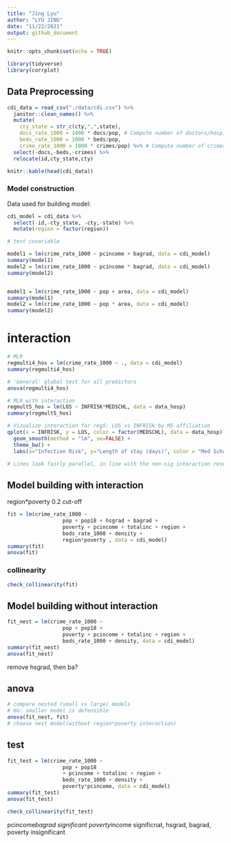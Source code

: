 ```yaml
---
title: "Jing Lyu"
author: "LYU JING"
date: "11/22/2021"
output: github_document
---
```



```r
knitr::opts_chunk$set(echo = TRUE)
```

```r
library(tidyverse)
library(corrplot)
```
## Data Preprocessing

```r
cdi_data = read_csv("./data/cdi.csv") %>%
  janitor::clean_names() %>%
  mutate(
    cty_state = str_c(cty,",",state),
    docs_rate_1000 = 1000 * docs/pop, # Compute number of doctors/hospital beds per 1000 people.
    beds_rate_1000 = 1000 * beds/pop,
    crime_rate_1000 = 1000 * crimes/pop) %>% # Compute number of crimes per 1000 people.) 
  select(-docs,-beds,-crimes) %>%
  relocate(id,cty_state,cty)

knitr::kable(head(cdi_data))
```









### Model construction

Data used for building model:

```r
cdi_model = cdi_data %>% 
  select(-id,-cty_state, -cty,-state) %>% 
  mutate(region = factor(region))
```
```r

# test covariable

model1 = lm(crime_rate_1000 ~ pcincome + bagrad, data = cdi_model)
summary(model1)
model2 = lm(crime_rate_1000 ~ pcincome * bagrad, data = cdi_model)
summary(model2)


model1 = lm(crime_rate_1000 ~ pop + area, data = cdi_model)
summary(model1)
model2 = lm(crime_rate_1000 ~ pop * area, data = cdi_model)
summary(model2)
```
# interaction
```r
# MLR
regmulti4_hos = lm(crime_rate_1000 ~ ., data = cdi_model)
summary(regmulti4_hos)

# 'General' global test for all predictors
anova(regmulti4_hos)

# MLR with interaction
regmult5_hos = lm(LOS ~ INFRISK*MEDSCHL, data = data_hosp)
summary(regmult5_hos)

# Vizualize interaction for reg5: LOS vs INFRISK by MS affiliation
qplot(x = INFRISK, y = LOS, color = factor(MEDSCHL), data = data_hosp) +
  geom_smooth(method = "lm", se=FALSE) +
  theme_bw() +
  labs(x="Infection Risk", y="Length of stay (days)", color = "Med School") 

# Lines look fairly parallel, in line with the non-sig interaction result.


```


## Model building with interaction
region*poverty
0.2 cut-off

```r
fit = lm(crime_rate_1000 ~  
                  pop + pop18 + hsgrad + bagrad + 
                  poverty + pcincome + totalinc + region +
                  beds_rate_1000 + density + 
                  region*poverty , data = cdi_model)
summary(fit)
anova(fit)
```

### collinearity
```r
check_collinearity(fit)
```

## Model building without interaction

```r
fit_nest = lm(crime_rate_1000 ~  
                  pop + pop18 + 
                  poverty + pcincome + totalinc + region +
                  beds_rate_1000 + density, data = cdi_model)
summary(fit_nest)
anova(fit_nest)
```

remove hsgrad, then ba?

## anova

```r
# compare nested (small vs large) models
# Ho: smaller model is defensible
anova(fit_nest, fit)
# choose nest model(without region*poverty interaction)
```

## test

```r
fit_test = lm(crime_rate_1000 ~  
                  pop + pop18   
                  + pcincome + totalinc + region +
                  beds_rate_1000 + density + 
                  poverty*pcincome, data = cdi_model)
summary(fit_test)
anova(fit_test)

check_collinearity(fit_test)


```

pcincome*bagrad significant
poverty*income significnat, hsgrad, bagrad, poverty insignificant





